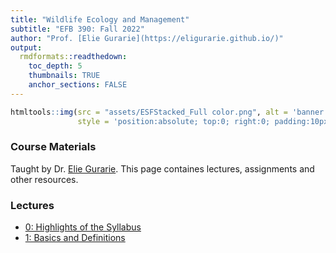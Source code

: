 ```yaml
---
title: "Wildlife Ecology and Management"
subtitle: "EFB 390: Fall 2022"
author: "Prof. [Elie Gurarie](https://eligurarie.github.io/)"
output: 
  rmdformats::readthedown:
    toc_depth: 5
    thumbnails: TRUE
    anchor_sections: FALSE
---
```



```r
htmltools::img(src = "assets/ESFStacked_Full color.png", alt = 'banner', 
               style = 'position:absolute; top:0; right:0; padding:10px; width:150px')
```


### Course Materials

Taught by Dr. [Elie Gurarie](https://www.esf.edu/faculty/gurarie/).  This page containes lectures, assignments and other resources. 

### Lectures

- [0: Highlights of the Syllabus](lectures/HighlightsOfTheSyllabus.html)
- [1: Basics and Definitions](lectures/Lecture01/Lecture_Basics.html)




<!--
instructions:
git push origin gh-pages

Or, to merge with (non-existent) main:
1. git checkout gh-pages
2. git merge main
3. git checkout main
--> 
